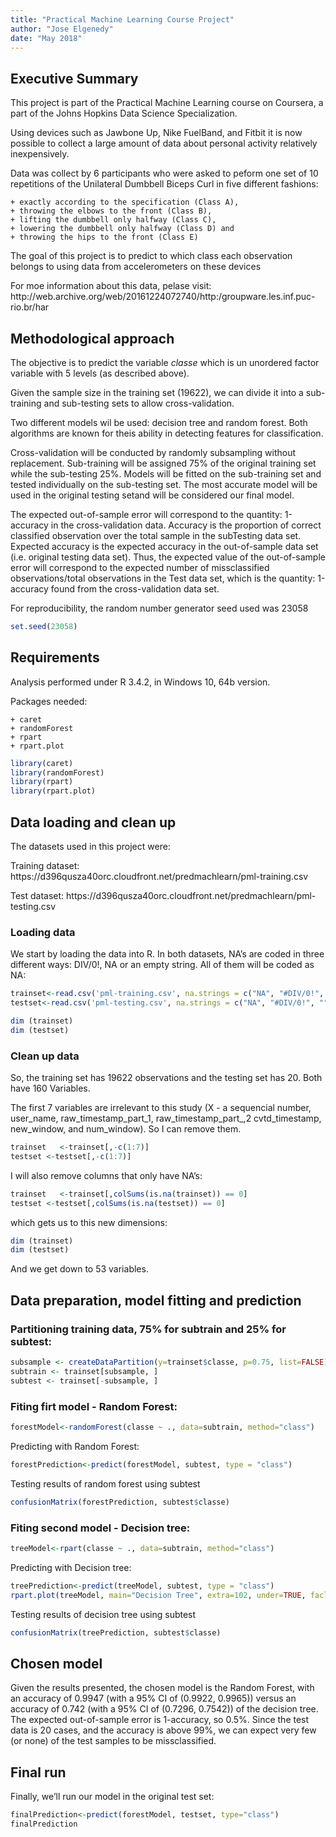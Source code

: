 ---
title: "Practical Machine Learning Course Project"
author: "Jose Elgenedy"
date: "May 2018"
---


## Executive Summary

This project is part of the Practical Machine Learning course on Coursera, a part of the Johns Hopkins Data Science Specialization.

Using devices such as Jawbone Up, Nike FuelBand, and Fitbit it is now possible to collect a large amount of data about personal activity relatively inexpensively. 

Data was collect by 6 participants who were asked to peform one set of 10 repetitions of the Unilateral Dumbbell Biceps Curl in five different fashions: 

    + exactly according to the specification (Class A), 
    + throwing the elbows to the front (Class B), 
    + lifting the dumbbell only halfway (Class C), 
    + lowering the dumbbell only halfway (Class D) and 
    + throwing the hips to the front (Class E)

The goal of this project is to predict to which class each observation belongs to using data from accelerometers on these devices

For moe information about this data, pelase visit: 
http://web.archive.org/web/20161224072740/http:/groupware.les.inf.puc-rio.br/har


## Methodological approach

The objective is to predict the variable *classe* which is un unordered factor variable with 5 levels (as described above). 

Given the sample size in the training set (19622), we can divide it into a sub-training and sub-testing sets to allow cross-validation.

Two different models wil be used: decision tree and random forest. Both algorithms are known for theis ability in detecting features for classification. 

Cross-validation will be conducted by randomly subsampling without replacement. Sub-training will be assigned 75% of the original training set while the sub-testing 25%. Models will be fitted on the sub-training set and tested individually on the sub-testing set. The most accurate model will be used in the original testing setand will be considered our final model.

The expected out-of-sample error will correspond to the quantity: 1-accuracy in the cross-validation data. Accuracy is the proportion of correct classified observation over the total sample in the subTesting data set. Expected accuracy is the expected accuracy in the out-of-sample data set (i.e. original testing data set). Thus, the expected value of the out-of-sample error will correspond to the expected number of missclassified observations/total observations in the Test data set, which is the quantity: 1-accuracy found from the cross-validation data set.

For reproducibility, the random number generator seed used was 23058

```{r seed}
set.seed(23058)
```

## Requirements

Analysis performed under R 3.4.2, in Windows 10, 64b version.

Packages needed:

    + caret
    + randomForest
    + rpart
    + rpart.plot

```{r loading_libraries, warning=FALSE}
library(caret)
library(randomForest)
library(rpart)
library(rpart.plot)
```

## Data loading and clean up

The datasets used in this project were:

Training dataset: https://d396qusza40orc.cloudfront.net/predmachlearn/pml-training.csv

Test dataset: https://d396qusza40orc.cloudfront.net/predmachlearn/pml-testing.csv

### Loading data

We start by loading the data into R. In both datasets, NA's are coded in three different ways: DIV/0!, NA or an empty string. 
All of them will be coded as NA:


```{r loading_data}
trainset<-read.csv('pml-training.csv', na.strings = c("NA", "#DIV/0!", ""))
testset<-read.csv('pml-testing.csv', na.strings = c("NA", "#DIV/0!", ""))

dim (trainset)
dim (testset)
```

### Clean up data

So, the training set has 19622 observations and the testing set has 20. Both have 160 Variables.

The first 7 variables are irrelevant to this study (X - a sequencial number, user_name, raw_timestamp_part_1, raw_timestamp_part_,2 cvtd_timestamp, new_window, and  num_window). So I can remove them.

```{r clean1}
trainset   <-trainset[,-c(1:7)]
testset <-testset[,-c(1:7)]
```

I will also remove columns that only have NA's:

```{r clean2}
trainset   <-trainset[,colSums(is.na(trainset)) == 0]
testset <-testset[,colSums(is.na(testset)) == 0]
```

which gets us to this new dimensions:

```{r new_dimansion}
dim (trainset)
dim (testset)
```

And we get down to 53 variables.

## Data preparation, model fitting and prediction

### Partitioning training data, 75% for subtrain and 25% for subtest:

```{r partitioning}
subsample <- createDataPartition(y=trainset$classe, p=0.75, list=FALSE)
subtrain <- trainset[subsample, ] 
subtest <- trainset[-subsample, ]
```

### Fiting firt model - Random Forest:

```{r randomForest-Fit}
forestModel<-randomForest(classe ~ ., data=subtrain, method="class")
```

Predicting with Random Forest:

```{r randomForest-predict}
forestPrediction<-predict(forestModel, subtest, type = "class")
```

Testing results of random forest using subtest

```{r randomForest-test}
confusionMatrix(forestPrediction, subtest$classe)
```

### Fiting second model - Decision tree:

```{r decisionTree-Fit}
treeModel<-rpart(classe ~ ., data=subtrain, method="class")
```

Predicting with Decision tree:

```{r decisionTree-predict}
treePrediction<-predict(treeModel, subtest, type = "class")
rpart.plot(treeModel, main="Decision Tree", extra=102, under=TRUE, faclen=0)
```

Testing results of decision tree using subtest

```{r decisionTree-test}
confusionMatrix(treePrediction, subtest$classe)
```

## Chosen model

Given the results presented, the chosen model is the Random Forest, with an accuracy of 0.9947 (with a 95% CI of (0.9922, 0.9965)) versus an accuracy of 0.742 (with a 95% CI of (0.7296, 0.7542)) of the decision tree.
The expected out-of-sample error is 1-accuracy, so 0.5%. Since the test data is 20 cases, and the accuracy is above 99%, we can expect very few (or none) of the test samples to be missclassified.

## Final run

Finally, we'll run our model in the original test set:

```{r final}
finalPrediction<-predict(forestModel, testset, type="class")
finalPrediction
```






















